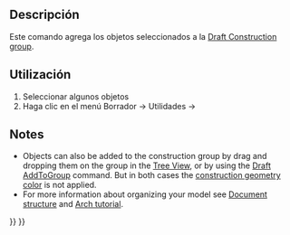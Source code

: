<languages/>

<div class="mw-translate-fuzzy">
{{Docnav/es
|[[Draft SetWorkingPlaneProxy|Set Working Plane Proxy]]
|
[[Draft_Workbench|Draft]]
|IconL=Draft_WorkingPlaneProxy.svg
|IconC=Workbench_Draft.svg
}}
</div>

<div class="mw-translate-fuzzy">
{{GuiCommand/es
|Name=Draft AddConstruction
|Name/es=Draft AddConstruction
|MenuLocation=Draft → Utilities → Add to construction group
|Workbenches=[[Draft_Workbench/es|Draft]], [[Arch_Workbench/es|Arch]]
|SeeAlso=[[Draft ToggleConstructionMode/es]],  [[Draft AddToGroup/es]]
|Version=0.17
}}
</div>

<span id="Description"></span>
==Descripción==

<div class="mw-translate-fuzzy">
Este comando agrega los objetos seleccionados a la [[Draft_ToggleConstructionMode|Draft Construction group]].
</div>

<span id="Usage"></span>
<div class="mw-translate-fuzzy">
==Utilización==
</div>

<div class="mw-translate-fuzzy">
# Seleccionar algunos objetos
# Haga clic en el menú Borrador → Utilidades → {{KEY|[[Image:Draft ToggleConstructionMode.png|16px]] [[Draft AddConstruction|Add to construction group]]}}
</div>

==Notes==

* Objects can also be added to the construction group by drag and dropping them on the group in the [[Tree_View|Tree View]], or by using the [[Draft_AddToGroup|Draft AddToGroup]] command. But in both cases the [[Draft_ToggleConstructionMode#Preferences|construction geometry color]] is not applied.
* For more information about organizing your model see [[Document_structure|Document structure]] and [[Arch_tutorial#Organizing_your_model|Arch tutorial]].


<div class="mw-translate-fuzzy">
{{Docnav/es
|[[Draft SetWorkingPlaneProxy|Set Working Plane Proxy]]
|
[[Draft_Workbench|Draft]]
|IconL=Draft_WorkingPlaneProxy.svg
|IconC=Workbench_Draft.svg
}}
</div>

{{Draft Tools navi{{#translation:}}}}
{{Userdocnavi{{#translation:}}}}